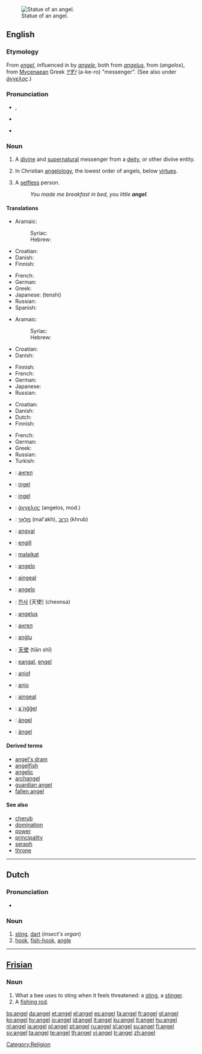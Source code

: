 {{see|Angel|ángel}}
[[Image:Statue at Metairie Cemetery.jpg|thumb|right|Statue of an angel.]]

==English==

===Etymology===
From {{OE.}} ''[[engel]]'', influenced in {{ME.}} by {{OF.}} ''[[angele]]'', both from {{LL.}} ''[[angelus]]'', from {{AGr.}} ''{{polytonic|[[ἄγγελος]]}}'' (''angelos''), from [[Mycenaean]] Greek ''[[𐀀𐀐𐀫]]'' (a-ke-ro)  "messenger". (See also under ''[[άγγελος#Etymology|άγγελος]]''.)

===Pronunciation===
*{{enPR|ānʹjəl}}, {{IPA|/ˈeɪndʒəl/}}
*{{audio|en-uk-angel.ogg|Audio (UK)}}
*{{audio|en-us-angel.ogg|Audio (US)}}
*:{{rhymes|eɪndʒəl}}

===Noun===
{{en-noun}}

# A [[divine]] and [[supernatural]] messenger from a [[deity]], or other divine entity.
# {{context|biblical tradition}} In Christian [[angelology]], the lowest order of angels, below [[virtue]]s.
# A [[selfless]] person.
#: ''You made me breakfast in bed, you little '''angel'''.''

====Translations====
{{trans-top|messenger from a deity}}
*Aramaic:
*:Syriac: {{t-|arc|ܡܠܐܟܐ|m||tr=mal'akhā, mal'akho}}
*:Hebrew: {{t-|he|מלאכא|m||tr=mal'akhā, mal'akho}}
*Croatian: {{t-|hr|anđeo|m}}
*Danish: {{t|da|engel|c}}
*Finnish: {{t|fi|enkeli}}
{{trans-mid}}
*French: {{t|fr|ange|m}}
*German: {{t|de|Engel|m}}
*Greek: {{t+|el|άγγελος|m|tr=ángelos}}
*Japanese: {{t|ja|天使}} (tenshi)
*Russian: {{t|ru|ангел|m||tr=áng'el}}
*Spanish: {{t|es|ángel|m}}
{{trans-bottom}}

{{trans-top|in Christian angelology, the lowest order of angels}}
*Aramaic:
*:Syriac: {{t-|arc|ܡܠܐܟܐ|m||tr=mal'akhā, mal'akho}}
*:Hebrew: {{t-|he|מלאכא|m||tr=mal'akhā, mal'akho}}
*Croatian: {{t-|hr|anđeo|m}}
*Danish: {{t|da|engel|c}}
{{trans-mid}}
*Finnish: {{t|fi|enkeli}}
*French: {{t|fr|ange|m}}
*German: {{t|de|Engel|m}}
*Japanese: {{t|ja|天使||tr=tenshi}}
*Russian: {{t|ru|ангел|m|áng'el}}
{{trans-bottom}}

{{trans-top|selfless person}}
*Croatian: {{t-|hr|anđeo|m}}
*Danish: {{t|da|engel|c}}
*Dutch: {{t|nl|engel|m}}
*Finnish: {{t|fi|enkeli}}
{{trans-mid}}
*French: {{t|fr|ange|m}}
*German: {{t|de|Engel|m}}
*Greek: {{t+|el|άγγελος|m|tr=ángelos}}
*Russian: {{t|ru|ангел|m||áng'el}}
*Turkish: {{t|tr|melek}}
{{trans-bottom}}

{{checktrans-top}}
*{{ttbc|Bulgarian}}: [[ангел]] {{m}}
*{{ttbc|Estonian}}: [[ingel]]
*{{ttbc|Frisian}}: [[ingel]]
*{{ttbc|Greek, Ancient}}: [[άγγελος]] {{m}} (angelos, mod.)
*{{ttbc|Hebrew}}: [[מלאך|מַלְאָךְ]] {{m}} (mal'akh), [[כרוב|כְּרוּב]] {{m}} (khrub)
*{{ttbc|Hungarian}}: [[angyal]]
*{{ttbc|Icelandic}}: [[engill]] {{m}}
*{{ttbc|Indonesian}}: [[malaikat]]
*{{ttbc|Interlingua}}: [[angelo]]
*{{ttbc|Irish}}: [[aingeal]]
*{{ttbc|Italian}}: [[angelo]] {{m}}
*{{ttbc|Korean}}: [[천사]] [天使] (cheonsa)
{{trans-mid}}
*{{ttbc|Latin}}: [[angelus]] {{m}}
*{{ttbc|Macedonian}}: [[ангел]] {{m}}
*{{ttbc|Maltese}}: [[anġlu]] {{m}}
*{{ttbc|Mandarin Chinese}}: [[天使]] (tiān shǐ)
*{{ttbc|Northern Sami}}: [[eaŋgal]], [[eŋgel]]
*{{ttbc|Polish}}: [[anioł]] {{m}}
*{{ttbc|Portuguese}}: [[anjo]] {{m}}
*{{ttbc|Scottish Gaelic}}: [[aingeal]] {{m}}
*{{ttbc|Skolt Sami}}: [[a´ŋǧǧel]]
*{{ttbc|Spanish}}: [[ángel]] {{m}}
*{{ttbc|Swedish}}: [[ängel]] {{c}}
{{trans-bottom}}

====Derived terms====
*[[angel's dram]]
*[[angelfish]]
*[[angelic]]
*[[archangel]]
*[[guardian angel]]
*[[fallen angel]]

====See also====
*[[cherub]]
*[[domination]]
*[[power]]
*[[principality]]
*[[seraph]]
*[[throne]]

[[Category:Religion]]

----

==Dutch==

===Pronunciation===
*{{IPA|/ˈaŋəl/}}

===Noun===
{{nl-noun|g=m|angels|angeltje}}

# [[sting]], [[dart]] (''insect's organ'')
# [[hook]], [[fish-hook]], [[angle]]

----

==[[Frisian]]==

===Noun===
{{infl|fy|noun}}

# What a bee uses to sting when it feels threatened: a [[sting]], a [[stinger]].
# A [[fishing rod]].

[[bs:angel]]
[[da:angel]]
[[et:angel]]
[[el:angel]]
[[es:angel]]
[[fa:angel]]
[[fr:angel]]
[[gl:angel]]
[[ko:angel]]
[[hy:angel]]
[[io:angel]]
[[id:angel]]
[[it:angel]]
[[ku:angel]]
[[lt:angel]]
[[hu:angel]]
[[nl:angel]]
[[ja:angel]]
[[pl:angel]]
[[pt:angel]]
[[ru:angel]]
[[sl:angel]]
[[su:angel]]
[[fi:angel]]
[[sv:angel]]
[[ta:angel]]
[[te:angel]]
[[th:angel]]
[[vi:angel]]
[[tr:angel]]
[[zh:angel]]